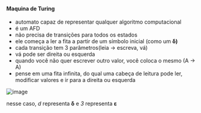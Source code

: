 






#### Maquina de Turing

-   automato capaz de representar qualquer algoritmo computacional
-   é um AFD
-   não precisa de transições para todos os estados
-   ele começa a ler a fita a partir de um símbolo inicial (como um
    **δ)**
-   cada transição tem 3 parâmetros(leia -\> escreva, vá)
-   vá pode ser direita ou esquerda
-   quando você não quer escrever outro valor, você coloca o mesmo (A
    -\> A)
-   pense em uma fita infinita, do qual uma cabeça de leitura pode ler,
    modificar valores e ir para a direita ou esquerda

![image](image_307.png)

nesse caso, *d* representa **δ** e *3* representa **ε**


